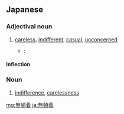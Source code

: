 ==Japanese==
{{ja-kanjitab|む|とん|ちゃく|yomi=on}}

===Adjectival noun===
{{ja-adj|infl=na|むとんちゃく}}

# [[careless]], [[indifferent]], [[casual]], [[unconcerned]]
#* {{RQ:I am a cat}}:
#*: {{ja-usex|彼 は 吾輩 の 近づく の も 一向 心付かざる ごとく、 また 心付く も '''無頓着''' なる ごとく|かれ は わがはい の ちかづく の も いっこう こころづかざる ごとく、 また こころづく も '''むとんちゃく''' なる ごとく|It seemed that either he was totally unaware of my approach or totally indifferent}}

====Inflection====
{{ja-na|むとんちゃく}}

===Noun===
{{ja-noun|むとんちゃく}}

# [[indifference]], [[carelessness]]

[[mg:無頓着]]
[[ja:無頓着]]